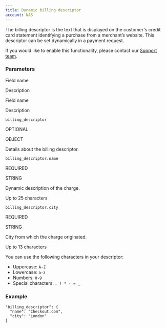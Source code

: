 ```yaml
---
title: Dynamic billing descriptor
account: NAS
---
```


The billing descriptor is the text that is displayed on the customer's credit card statement identifying a purchase from a merchant’s website. This descriptor can be set dynamically in a payment request.

If you would like to enable this functionality, please contact our [Support team](mailto:support@checkout.com).

### Parameters

Field name

Description

Field name

Description

`billing_descriptor`

OPTIONAL

OBJECT

  

Details about the billing descriptor.

`billing_descriptor.name`

REQUIRED

STRING

  

Dynamic description of the charge.

Up to 25 characters

`billing_descriptor.city`

REQUIRED

STRING

  

City from which the charge originated.

Up to 13 characters

You can use the following characters in your descriptor:

*   Uppercase: `A-Z`
*   Lowercase: `a-z`
*   Numbers: `0-9`
*   Special characters: `. ! * - = _`

### Example

    "billing_descriptor": {
      "name": "Checkout.com",
      "city": "London"
    }
